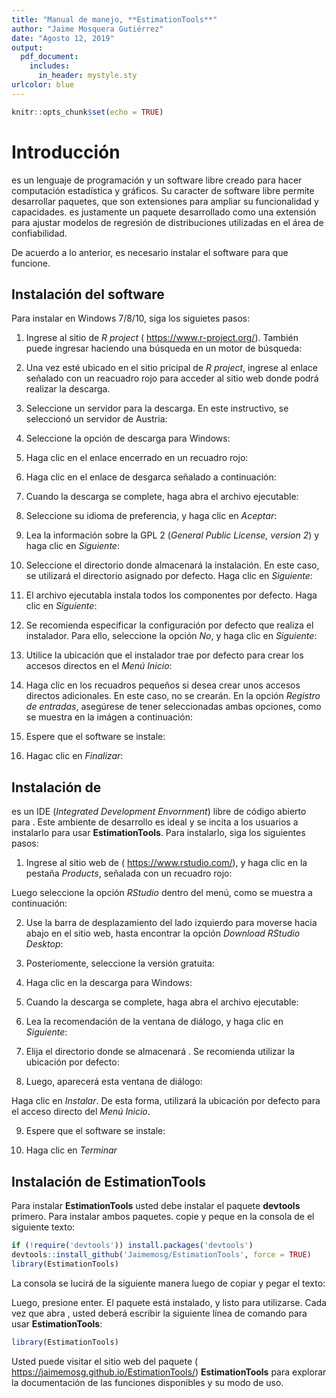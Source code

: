 ```yaml
---
title: "Manual de manejo, **EstimationTools**"
author: "Jaime Mosquera Gutiérrez"
date: "Agosto 12, 2019"
output: 
  pdf_document:
    includes:
      in_header: mystyle.sty
urlcolor: blue
---
```


```r
knitr::opts_chunk$set(echo = TRUE)
```

# Introducción

\proglang{R} es un lenguaje de programación y un software libre creado para hacer computación estadística y gráficos. Su caracter de software libre permite desarrollar paquetes, que son extensiones para ampliar su funcionalidad y capacidades. \textbf{EstimationTools} es justamente un paquete desarrollado como una extensión para ajustar modelos de regresión de distribuciones utilizadas en el área de confiabilidad.

De acuerdo a lo anterior, es necesario instalar el software \proglang{R} para que \textbf{EstimationTools} funcione.

## Instalación del software \proglang{R}

Para instalar \proglang{R} en Windows 7/8/10, siga los siguietes pasos:

1. Ingrese al sitio de _R project_ ( <https://www.r-project.org/>). También puede ingresar haciendo una búsqueda en un motor de búsqueda:

\centering
\includegraphics[width=0.7\textwidth]{Paso1a}

2. Una vez esté ubicado en el sitio pricipal de _R project_, ingrese al enlace señalado con un reacuadro rojo para acceder al sitio web donde podrá realizar la descarga.

\centering
\includegraphics[width=0.9\textwidth]{Paso2a}

3. Seleccione un servidor para la descarga. En este instructivo, se seleccionó un servidor de Austria:

\centering
\includegraphics[width=0.9\textwidth]{Paso3a}

4. Seleccione la opción de descarga para Windows:

\centering
\includegraphics[width=0.9\textwidth]{Paso4a}

5. Haga clic en el enlace encerrado en un recuadro rojo:

\centering
\includegraphics[width=0.9\textwidth]{Paso5a}

6. Haga clic en el enlace de desgarca señalado a continuación:

\centering
\includegraphics[width=0.9\textwidth]{Paso6a}

7. Cuando la descarga se complete, haga abra el archivo ejecutable:

\centering
\includegraphics[width=0.3\textwidth]{Paso7}

8. Seleccione su idioma de preferencia, y haga clic en _Aceptar_:

\centering
\includegraphics[width=0.3\textwidth]{Paso8}

9. Lea la información sobre la GPL 2 (_General Public License, version 2_) y haga clic en _Siguiente_:

\centering
\includegraphics[width=0.5\textwidth]{Paso9}

10. Seleccione el directorio donde almacenará la instalación. En este caso, se utilizará el directorio asignado por defecto. Haga clic en _Siguiente_:

\centering
\includegraphics[width=0.5\textwidth]{Paso10}

11. El archivo ejecutabla instala todos los componentes por defecto. Haga clic en _Siguiente_:

\centering
\includegraphics[width=0.5\textwidth]{Paso11}

12. Se recomienda especificar la configuración por defecto que realiza el instalador. Para ello, seleccione la opción _No_, y haga clic en _Siguiente_:

\centering
\includegraphics[width=0.5\textwidth]{Paso12}

13. Utilice la ubicación que el instalador trae por defecto para crear los accesos directos en el _Menú Inicio_:

\centering
\includegraphics[width=0.5\textwidth]{Paso13}

14. Haga clic en los recuadros pequeños si desea crear unos accesos directos adicionales. En este caso, no se crearán. En la opción _Registro de entradas_, asegúrese de tener seleccionadas ambas opciones, como se muestra en la imágen a continuación:

\centering
\includegraphics[width=0.5\textwidth]{Paso14}

15. Espere que el software se instale:

\centering
\includegraphics[width=0.5\textwidth]{Paso15}

16. Hagac clic en _Finalizar_:

\centering
\includegraphics[width=0.5\textwidth]{Paso16}

\justifying

## Instalación de \proglang{RStudio}

\proglang{RStudio} es un IDE (_Integrated Development Envornment_) libre de código abierto para \proglang{R}. Este ambiente de desarrollo es ideal y se incita a los usuarios a instalarlo para usar **EstimationTools**. Para instalarlo, siga los siguientes pasos:

1. Ingrese al sitio web de \proglang{RStudio} ( <https://www.rstudio.com/>), y haga clic en la pestaña _Products_, señalada con un recuadro rojo:

\centering
\includegraphics[width=0.8\textwidth]{Paso17a}

\justifying
Luego seleccione la opción _RStudio_ dentro del menú, como se muestra a continuación:

\centering
\includegraphics[width=0.8\textwidth]{Paso17b}

2. Use la barra de desplazamiento del lado izquierdo para moverse hacia abajo en el sitio web, hasta encontrar la opción _Download RStudio Desktop_:

\centering
\includegraphics[width=0.8\textwidth]{Paso18a}

3. Posteriomente, seleccione la versión gratuita:

\centering
\includegraphics[width=0.8\textwidth]{Paso19a}

4. Haga clic en la descarga para Windows:

\centering
\includegraphics[width=0.8\textwidth]{Paso20a}

5. Cuando la descarga se complete, haga abra el archivo ejecutable:

\centering
\includegraphics[width=0.3\textwidth]{Paso21}

6. Lea la recomendación de la ventana de diálogo, y haga clic en _Siguiente_:

\centering
\includegraphics[width=0.5\textwidth]{Paso22}

7. Elija el directorio donde se almacenará \proglang{RStudio}. Se recomienda utilizar la ubicación por defecto:

\centering
\includegraphics[width=0.5\textwidth]{Paso23}

8. Luego, aparecerá esta ventana de diálogo:

\centering
\includegraphics[width=0.5\textwidth]{Paso24}

Haga clic en _Instalar_. De esta forma, utilizará la ubicación por defecto para el acceso directo del _Menú Inicio_.

9. Espere que el software se instale:

\centering
\includegraphics[width=0.5\textwidth]{Paso25}

10. Haga clic en _Terminar_

\centering
\includegraphics[width=0.5\textwidth]{Paso26}

\justifying

## Instalación de **EstimationTools**

Para instalar **EstimationTools** usted debe instalar el paquete **devtools** primero. Para instalar ambos paquetes. copie y peque en la consola de \proglang{RStudio} el siguiente texto:

```r
if (!require('devtools')) install.packages('devtools')
devtools::install_github('Jaimemosg/EstimationTools', force = TRUE)
library(EstimationTools)
```
La consola se lucirá de la siguiente manera luego de copiar y pegar el texto:

\centering
\includegraphics[width=0.7\textwidth]{Paso27}

\justifying
Luego, presione enter. El paquete está instalado, y listo para utilizarse. Cada vez que abra \proglang{RStudio}, usted deberá escribir la siguiente línea de comando para usar **EstimationTools**:

```r
library(EstimationTools)
```

Usted puede visitar el sitio web del paquete ( <https://jaimemosg.github.io/EstimationTools/>) **EstimationTools** para explorar la documentación de las funciones disponibles y su modo de uso.
